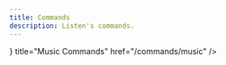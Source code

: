 ```yaml
---
title: Commands
description: Listen's commands.
---
```



<Cards>
  <Card
    icon={
      <svg
        stroke="currentColor"
        fill="currentColor"
        stroke-width="0"
        viewBox="0 0 1024 1024"
        height="1em"
        width="1em"
        xmlns="http://www.w3.org/2000/svg"
      >
        <path
          d="M880 112H144c-17.7 0-32 14.3-32 32v736c0 17.7 14.3 32 32 32h736c17.7 0 32-14.3 32-32V144c0-17.7-14.3-32-32-32zM404 683v77c0 4.4-3.6 8-8 8h-48c-4.4 0-8-3.6-8-8v-77c-41.7-13.6-72-52.8-72-99s30.3-85.5 72-99V264c0-4.4 3.6-8 8-8h48c4.4 0 8 3.6 8 8v221c41.7 13.6 72 52.8 72 99s-30.3 85.5-72 99zm279.6-143.9c.2 0 .3-.1.4-.1v221c0 4.4-3.6 8-8 8h-48c-4.4 0-8-3.6-8-8V539c.2 0 .3.1.4.1-42-13.4-72.4-52.7-72.4-99.1 0-46.4 30.4-85.7 72.4-99.1-.2 0-.3.1-.4.1v-77c0-4.4 3.6-8 8-8h48c4.4 0 8 3.6 8 8v77c-.2 0-.3-.1-.4-.1 42 13.4 72.4 52.7 72.4 99.1 0 46.4-30.4 85.7-72.4 99.1zM616 440a36 36 0 1 0 72 0 36 36 0 1 0-72 0zM403.4 566.5l-1.5-2.4c0-.1-.1-.1-.1-.2l-.9-1.2c-.1-.1-.2-.2-.2-.3-1-1.3-2-2.5-3.2-3.6l-.2-.2c-.4-.4-.8-.8-1.2-1.1-.8-.8-1.7-1.5-2.6-2.1h-.1l-1.2-.9c-.1-.1-.3-.2-.4-.3-1.2-.8-2.5-1.6-3.9-2.2-.2-.1-.5-.2-.7-.4-.4-.2-.7-.3-1.1-.5-.3-.1-.7-.3-1-.4-.5-.2-1-.4-1.5-.5-.4-.1-.9-.3-1.3-.4l-.9-.3-1.4-.3c-.2-.1-.5-.1-.7-.2-.7-.1-1.4-.3-2.1-.4-.2 0-.4 0-.6-.1-.6-.1-1.1-.1-1.7-.2-.2 0-.4 0-.7-.1-.8 0-1.5-.1-2.3-.1s-1.5 0-2.3.1c-.2 0-.4 0-.7.1-.6 0-1.2.1-1.7.2-.2 0-.4 0-.6.1-.7.1-1.4.2-2.1.4-.2.1-.5.1-.7.2l-1.4.3-.9.3c-.4.1-.9.3-1.3.4-.5.2-1 .4-1.5.5-.3.1-.7.3-1 .4-.4.2-.7.3-1.1.5-.2.1-.5.2-.7.4-1.3.7-2.6 1.4-3.9 2.2-.1.1-.3.2-.4.3l-1.2.9h-.1c-.9.7-1.8 1.4-2.6 2.1-.4.4-.8.7-1.2 1.1l-.2.2a54.8 54.8 0 0 0-3.2 3.6c-.1.1-.2.2-.2.3l-.9 1.2c0 .1-.1.1-.1.2l-1.5 2.4c-.1.2-.2.3-.3.5-2.7 5.1-4.3 10.9-4.3 17s1.6 12 4.3 17c.1.2.2.3.3.5l1.5 2.4c0 .1.1.1.1.2l.9 1.2c.1.1.2.2.2.3 1 1.3 2 2.5 3.2 3.6l.2.2c.4.4.8.8 1.2 1.1.8.8 1.7 1.5 2.6 2.1h.1l1.2.9c.1.1.3.2.4.3 1.2.8 2.5 1.6 3.9 2.2.2.1.5.2.7.4.4.2.7.3 1.1.5.3.1.7.3 1 .4.5.2 1 .4 1.5.5.4.1.9.3 1.3.4l.9.3 1.4.3c.2.1.5.1.7.2.7.1 1.4.3 2.1.4.2 0 .4 0 .6.1.6.1 1.1.1 1.7.2.2 0 .4 0 .7.1.8 0 1.5.1 2.3.1s1.5 0 2.3-.1c.2 0 .4 0 .7-.1.6 0 1.2-.1 1.7-.2.2 0 .4 0 .6-.1.7-.1 1.4-.2 2.1-.4.2-.1.5-.1.7-.2l1.4-.3.9-.3c.4-.1.9-.3 1.3-.4.5-.2 1-.4 1.5-.5.3-.1.7-.3 1-.4.4-.2.7-.3 1.1-.5.2-.1.5-.2.7-.4 1.3-.7 2.6-1.4 3.9-2.2.1-.1.3-.2.4-.3l1.2-.9h.1c.9-.7 1.8-1.4 2.6-2.1.4-.4.8-.7 1.2-1.1l.2-.2c1.1-1.1 2.2-2.4 3.2-3.6.1-.1.2-.2.2-.3l.9-1.2c0-.1.1-.1.1-.2l1.5-2.4c.1-.2.2-.3.3-.5 2.7-5.1 4.3-10.9 4.3-17s-1.6-12-4.3-17c-.1-.2-.2-.4-.3-.5z"
          stroke="#000000"
          stroke-width="0px"
        ></path>
      </svg>
    }
    title="Music Commands"
    href="/commands/music"
  />
</Cards>
